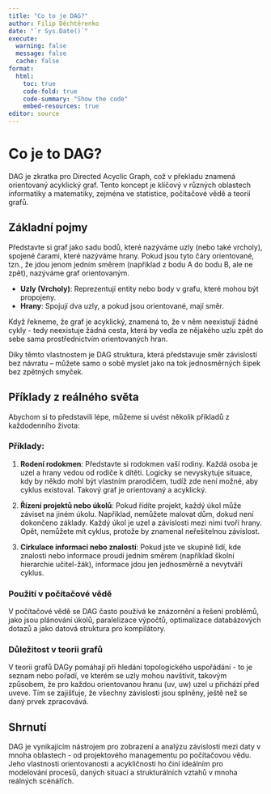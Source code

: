 ```yaml
---
title: "Co to je DAG?"
author: Filip Děchtěrenko
date: "`r Sys.Date()`"
execute:
  warning: false
  message: false
  cache: false
format:
  html:
    toc: true
    code-fold: true
    code-summary: "Show the code"
    embed-resources: true
editor: source
---
```


# Co je to DAG?

DAG je zkratka pro Directed Acyclic Graph, což v překladu znamená orientovaný acyklický graf. Tento koncept je klíčový v různých oblastech informatiky a matematiky, zejména ve statistice, počítačové vědě a teorií grafů.

## Základní pojmy

Představte si graf jako sadu bodů, které nazýváme uzly (nebo také vrcholy), spojené čarami, které nazýváme hrany. Pokud jsou tyto čáry orientované, tzn., že jdou jenom jedním směrem (například z bodu A do bodu B, ale ne zpět), nazýváme graf orientovaným.

- **Uzly (Vrcholy)**: Reprezentují entity nebo body v grafu, které mohou být propojeny.
- **Hrany**: Spojují dva uzly, a pokud jsou orientované, mají směr.

Když řekneme, že graf je acyklický, znamená to, že v něm neexistují žádné cykly - tedy neexistuje žádná cesta, která by vedla ze nějakého uzlu zpět do sebe sama prostřednictvím orientovaných hran.

Díky těmto vlastnostem je DAG struktura, která představuje směr závislostí bez návratu – můžete samo o sobě myslet jako na tok jednosměrných šipek bez zpětných smyček.

## Příklady z reálného světa

Abychom si to představili lépe, můžeme si uvést několik příkladů z každodenního života:

### Příklady:

1. **Rodení rodokmen**: Představte si rodokmen vaší rodiny. Každá osoba je uzel a hrany vedou od rodiče k dítěti. Logicky se nevyskytuje situace, kdy by někdo mohl být vlastním prarodičem, tudíž zde není možné, aby cyklus existoval. Takový graf je orientovaný a acyklický.

2. **Řízení projektů nebo úkolů**: Pokud řídíte projekt, každý úkol může záviset na jiném úkolu. Například, nemůžete malovat dům, dokud není dokončeno základy. Každý úkol je uzel a závislosti mezi nimi tvoří hrany. Opět, nemůžete mít cyklus, protože by znamenal neřešitelnou závislost.

3. **Cirkulace informací nebo znalostí**: Pokud jste ve skupině lidí, kde znalosti nebo informace proudí jedním směrem (například školní hierarchie učitel-žák), informace jdou jen jednosměrně a nevytváří cyklus.

### Použití v počítačové vědě

V počítačové vědě se DAG často používá ke znázornění a řešení problémů, jako jsou plánování úkolů, paralelizace výpočtů, optimalizace databázových dotazů a jako datová struktura pro kompilátory. 

### Důležitost v teorii grafů

V teorii grafů DAGy pomáhají při hledání topologického uspořádání - to je seznam nebo pořadí, ve kterém se uzly mohou navštívit, takovým způsobem, že pro každou orientovanou hranu (uv, uw) uzel u přichází před uveve. Tím se zajišťuje, že všechny závislosti jsou splněny, ještě než se daný prvek zpracovává.

## Shrnutí

DAG je vynikajícím nástrojem pro zobrazení a analýzu závislostí mezi daty v mnoha oblastech - od projektového managementu po počítačovou vědu. Jeho vlastnosti orientovanosti a acykličnosti ho činí ideálním pro modelování procesů, daných situací a strukturálních vztahů v mnoha reálných scénářích.

